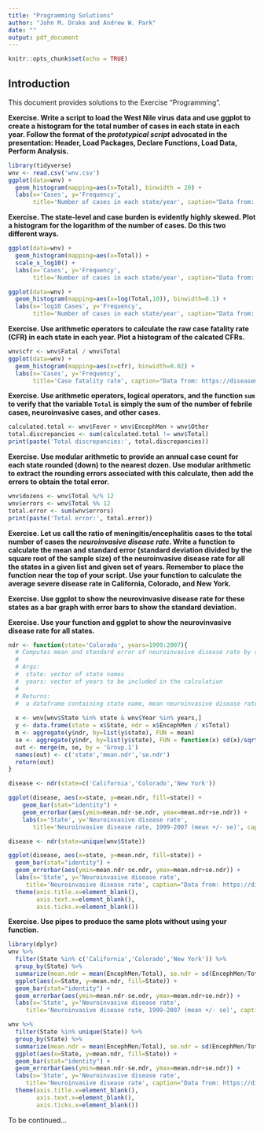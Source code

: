 ```yaml
---
title: "Programming Solutions"
author: "John M. Drake and Andrew W. Park"
date: ""
output: pdf_document
---
```


```r
knitr::opts_chunk$set(echo = TRUE)
```

## Introduction

This document provides solutions to the Exercise "Programming".

**Exercise. Write a script to load the West Nile virus data and use ggplot to create a histogram for the total number of cases in each state in each year. Follow the format of the *prototypical script*  advocated in the presentation: Header, Load Packages, Declare Functions, Load Data, Perform Analysis.**

```r
library(tidyverse)
wnv <- read.csv('wnv.csv')
ggplot(data=wnv) + 
  geom_histogram(mapping=aes(x=Total), binwidth = 20) + 
  labs(x='Cases', y='Frequency',
       title='Number of cases in each state/year', caption="Data from: https://diseasemaps.usgs.gov/")
```

**Exercise. The state-level and case burden is evidently highly skewed. Plot a histogram for the logarithm of the number of cases. Do this two different ways.**

```r
ggplot(data=wnv) + 
  geom_histogram(mapping=aes(x=Total)) + 
  scale_x_log10() +
  labs(x='Cases', y='Frequency',
       title='Number of cases in each state/year', caption="Data from: https://diseasemaps.usgs.gov/")

ggplot(data=wnv) + 
  geom_histogram(mapping=aes(x=log(Total,10)), binwidth=0.1) + 
  labs(x='log10 Cases', y='Frequency',
       title='Number of cases in each state/year', caption="Data from: https://diseasemaps.usgs.gov/")
```


**Exercise. Use arithmetic operators to calculate the raw case fatality rate (CFR) in each state in each year. Plot a histogram of the calcated CFRs.**

```r
wnv$cfr <- wnv$Fatal / wnv$Total
ggplot(data=wnv) + 
  geom_histogram(mapping=aes(x=cfr), binwidth=0.02) + 
  labs(x='Cases', y='Frequency',
       title='Case fatality rate', caption="Data from: https://diseasemaps.usgs.gov/")
```

**Exercise. Use arithmetic operators, logical operators, and the function `sum` to verify that the variable `Total` is simply the sum of the number of febrile cases, neuroinvasive cases, and other cases.**

```r
calculated.total <- wnv$Fever + wnv$EncephMen + wnv$Other
total.discrepancies <- sum(calculated.total != wnv$Total)
print(paste('Total discrepancies:', total.discrepancies))
```

**Exercise. Use modular arithmetic to provide an annual case count for each state rounded (down) to the nearest dozen. Use modular arithmetic to extract the rounding errors associated with this calculate, then add the errors to obtain the total error.**

```r
wnv$dozens <- wnv$Total %/% 12
wnv$errors <- wnv$Total %% 12
total.error <- sum(wnv$errors)
print(paste('Total error:', total.error))
```

**Exercise. Let us call the ratio of meningitis/encephalitis cases to the total number of cases the *neuroinvasive disease rate*. Write a function to calculate the mean and standard error (standard deviation divided by the square root of the sample size) of the neuroinvasive disease rate for all the states in a given list and given set of years. Remember to place the function near the top of your script. Use your function to calculate the average severe disease rate in California, Colorado, and New York.**

**Exercise. Use ggplot to show the neurovinvasive disease rate for these states as a bar graph with error bars to show the standard deviation.**

**Exercise. Use your function and ggplot to show the neurovinvasive disease rate for all states.**

```r
ndr <- function(state='Colorado', years=1999:2007){
  # Computes mean and standard error of neuroinvasive disease rate by state
  #
  # Args:
  #  state: vector of state names 
  #  years: vector of years to be included in the calculation 
  # 
  # Returns:
  #  a dataframe containing state name, mean neuroinvasive disease rate, and se
  
  x <- wnv[wnv$State %in% state & wnv$Year %in% years,]
  y <- data.frame(state = x$State, ndr = x$EncephMen / x$Total)
  m <- aggregate(y$ndr, by=list(y$state), FUN = mean)
  se <- aggregate(y$ndr, by=list(y$state), FUN = function(x) sd(x)/sqrt(length(x)) )
  out <- merge(m, se, by = 'Group.1')
  names(out) <- c('state','mean.ndr','se.ndr')
  return(out)
}

disease <- ndr(state=c('California','Colorado','New York'))

ggplot(disease, aes(x=state, y=mean.ndr, fill=state)) + 
    geom_bar(stat="identity") +
    geom_errorbar(aes(ymin=mean.ndr-se.ndr, ymax=mean.ndr+se.ndr)) +
    labs(x='State', y='Neuroinvasive disease rate',
       title='Neuroinvasive disease rate, 1999-2007 (mean +/- se)', caption="Data from: https://diseasemaps.usgs.gov/")
```
```r
disease <- ndr(state=unique(wnv$State))

ggplot(disease, aes(x=state, y=mean.ndr, fill=state)) + 
  geom_bar(stat="identity") +
  geom_errorbar(aes(ymin=mean.ndr-se.ndr, ymax=mean.ndr+se.ndr)) +
  labs(x='State', y='Neuroinvasive disease rate',
     title='Neuroinvasive disease rate', caption="Data from: https://diseasemaps.usgs.gov/") +
  theme(axis.title.x=element_blank(),
        axis.text.x=element_blank(),
        axis.ticks.x=element_blank())
```

**Exercise. Use pipes to produce the same plots without using your function.**

```r
library(dplyr)
wnv %>%
  filter(State %in% c('California','Colorado','New York')) %>%
  group_by(State) %>%
  summarize(mean.ndr = mean(EncephMen/Total), se.ndr = sd(EncephMen/Total)/sqrt(length(EncephMen/Total))) %>%
  ggplot(aes(x=State, y=mean.ndr, fill=State)) + 
  geom_bar(stat="identity") +
  geom_errorbar(aes(ymin=mean.ndr-se.ndr, ymax=mean.ndr+se.ndr)) +
  labs(x='State', y='Neuroinvasive disease rate',
     title='Neuroinvasive disease rate, 1999-2007 (mean +/- se)', caption="Data from: https://diseasemaps.usgs.gov/")
```

```r
wnv %>%
  filter(State %in% unique(State)) %>%
  group_by(State) %>%
  summarize(mean.ndr = mean(EncephMen/Total), se.ndr = sd(EncephMen/Total)/sqrt(length(EncephMen/Total))) %>%
  ggplot(aes(x=State, y=mean.ndr, fill=State)) + 
  geom_bar(stat="identity") +
  geom_errorbar(aes(ymin=mean.ndr-se.ndr, ymax=mean.ndr+se.ndr)) +
  labs(x='State', y='Neuroinvasive disease rate',
     title='Neuroinvasive disease rate', caption="Data from: https://diseasemaps.usgs.gov/") +
  theme(axis.title.x=element_blank(),
        axis.text.x=element_blank(),
        axis.ticks.x=element_blank())
```


To be continued...